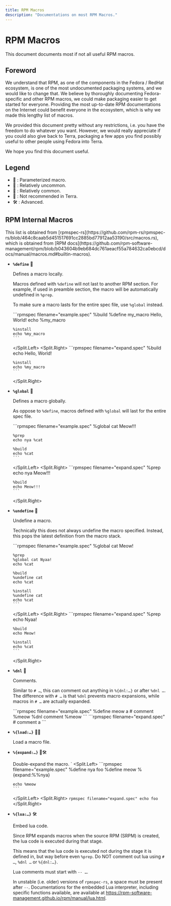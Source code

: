 ```yaml
---
title: RPM Macros
description: "Documentations on most RPM Macros."
---
```



# RPM Macros

This document documents most if not all useful RPM macros.

## Foreword

We understand that RPM, as one of the components in the Fedora / RedHat ecosystem,
is one of the most undocumented packaging systems, and we would like to change that.
We believe by thoroughly documenting Fedora-specific and other RPM macros, we could
make packaging easier to get started for everyone.
Providing the most up-to-date RPM documentations on the Internet could benefit everyone
in the ecosystem, which is why we made this lengthy list of macros.

We provided this document pretty without any restrictions, i.e. you have the freedom
to do whatever you want. However, we would really appreciate if you could also give back
to Terra, packaging a few apps you find possibly useful to other people using Fedora into Terra.

We hope you find this document useful.

## Legend

- 🔢 : Parameterized macro.
- 🔦 : Relatively uncommon.
- 🔰 : Relatively common.
- 🚸 : Not recommended in Terra.
- 🛠️ : Advanced.

## RPM Internal Macros

<Callout type="info">
  This list is obtained from [rpmspec-rs](https://github.com/rpm-rs/rpmspec-rs/blob/464c8caab5d451517691cc2885bd77912aa53190/src/macros.rs),
  which is obtained from [RPM docs](https://github.com/rpm-software-management/rpm/blob/b043604b9eb684dc761aeacf55a784632ca0ebcd/docs/manual/macros.md#builtin-macros).
</Callout>

- **`%define`** 🔰

  Defines a macro locally.

  Macros defined with `%define` will not last to another RPM section.
  For example, if used in preamble section, the macro will be automatically undefined in `%prep`.

  To make sure a macro lasts for the entire spec file, use `%global` instead.

  <Split>
    <Split.Left>
      ```rpmspec filename="example.spec"
      %build
      %define my_macro Hello, World!
      echo %my_macro

      %install
      echo %my_macro
      ```
    </Split.Left>
    <Split.Right>
      ```rpmspec filename="expand.spec"
      %build
      echo Hello, World!

      %install
      echo %my_macro
      ```
    </Split.Right>
  </Split>

- **`%global`** 🔰

  Defines a macro globally.

  As oppose to `%define`, macros defined with `%global` will last for the entire spec file.

  <Split>
    <Split.Left>
      ```rpmspec filename="example.spec"
      %global cat Meow!!!

      %prep
      echo nya %cat

      %build
      echo %cat
      ```
    </Split.Left>
    <Split.Right>
      ```rpmspec filename="expand.spec"
      %prep
      echo nya Meow!!!

      %build
      echo Meow!!!
      ```
    </Split.Right>
  </Split>

- **`%undefine`** 🔦

  Undefine a macro.

  Technically this does not always undefine the macro specified.
  Instead, this pops the latest definition from the macro stack.

  <Split>
    <Split.Left>
      ```rpmspec filename="example.spec"
      %global cat Meow!

      %prep
      %global cat Nyaa!
      echo %cat

      %build
      %undefine cat
      echo %cat

      %install
      %undefine cat
      echo %cat
      ```
    </Split.Left>
    <Split.Right>
      ```rpmspec filename="expand.spec"
      %prep
      echo Nyaa!

      %build
      echo Meow!

      %install
      echo %cat
      ```
    </Split.Right>
  </Split>

- **`%dnl`** 🔰

  Comments.

  Similar to `# …`, this can comment out anything in `%{dnl:…}` or after `%dnl …`.
  The difference with `# …` is that `%dnl` prevents macro expansions,
  while macros in `# …` are actually expanded.

  <Split>
    <Split.Left>
      ```rpmspec filename="example.spec"
      %define meow a
      # comment %meow
      %dnl comment %meow
      ```
    </Split.Left>
    <Split.Right>
      ```rpmspec filename="expand.spec"
      # comment a
      ```
    </Split.Right>
  </Split>

- **`%{load:…}`** 🔦🚸

  Load a macro file.

- **`%{expand:…}`** 🔦🛠️

  Double-expand the macro.
`
  <Split>
    <Split.Left>
      ```rpmspec filename="example.spec"
      %define nya foo
      %define meow %{expand:%%nya}
    
      echo %meow
      ```
    </Split.Left>
    <Split.Right>
      ```rpmspec filename="expand.spec"
      echo foo
      ```
    </Split.Right>
  </Split>

- **`%{lua:…}`** 🛠️

  Embed lua code.

  <Callout type="warning">
    Since RPM expands macros when the source RPM (SRPM) is created,
    the lua code is executed during that stage.

    This means that the lua code is executed not during the stage it is defined in, but
    way before even `%prep`.
  </Callout>
  <Callout type="warning">
    Do NOT comment out lua using `# …`, `%dnl …` or `%{dnl:…}`.

    Lua comments must start with `-- …`.

    In unstable (i.e. older) versions of `rpmspec-rs`, a space must be present after `--`.
  </Callout>
  <Callout type="info">
    Documentations for the embedded Lua interpreter, including specific functions available,
    are available at https://rpm-software-management.github.io/rpm/manual/lua.html.
  </Callout>

